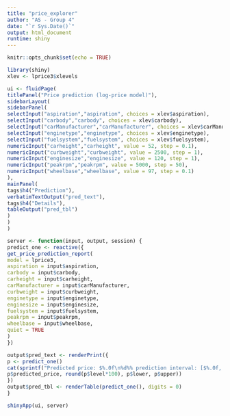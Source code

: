 ```yaml
---
title: "price_explorer"
author: "AS - Group 4"
date: "`r Sys.Date()`"
output: html_document
runtime: shiny
---
```


```r
knitr::opts_chunk$set(echo = TRUE)
```

```r
library(shiny)
xlev <- lprice3$xlevels

ui <- fluidPage(
titlePanel("Price prediction (log-price model)"),
sidebarLayout(
sidebarPanel(
selectInput("aspiration","aspiration", choices = xlev$aspiration),
selectInput("carbody","carbody", choices = xlev$carbody),
selectInput("carManufacturer","carManufacturer", choices = xlev$carManufacturer),
selectInput("enginetype","enginetype", choices = xlev$enginetype),
selectInput("fuelsystem","fuelsystem", choices = xlev$fuelsystem),
numericInput("carheight","carheight", value = 52, step = 0.1),
numericInput("curbweight","curbweight", value = 2500, step = 1),
numericInput("enginesize","enginesize", value = 120, step = 1),
numericInput("peakrpm","peakrpm", value = 5000, step = 50),
numericInput("wheelbase","wheelbase", value = 97, step = 0.1)
),
mainPanel(
tags$h4("Prediction"),
verbatimTextOutput("pred_text"),
tags$h4("Details"),
tableOutput("pred_tbl")
)
)
)

server <- function(input, output, session) {
predict_one <- reactive({
get_price_prediction_report(
model = lprice3,
aspiration = input$aspiration,
carbody = input$carbody,
carheight = input$carheight,
carManufacturer = input$carManufacturer,
curbweight = input$curbweight,
enginetype = input$enginetype,
enginesize = input$enginesize,
fuelsystem = input$fuelsystem,
peakrpm = input$peakrpm,
wheelbase = input$wheelbase,
quiet = TRUE
)
})

output$pred_text <- renderPrint({
p <- predict_one()
cat(sprintf("Predicted price: $%.0f\n%d%% prediction interval: [$%.0f, $%.0f]",
p$predicted_price, round(p$level*100), p$lower, p$upper))
})
output$pred_tbl <- renderTable(predict_one(), digits = 0)
}

shinyApp(ui, server)

```